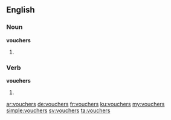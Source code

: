 ==English==

===Noun===
'''vouchers'''

# {{plural of|voucher}}

===Verb===
'''vouchers'''

# {{en-third-person singular of|voucher}}

[[ar:vouchers]]
[[de:vouchers]]
[[fr:vouchers]]
[[ku:vouchers]]
[[my:vouchers]]
[[simple:vouchers]]
[[sv:vouchers]]
[[ta:vouchers]]